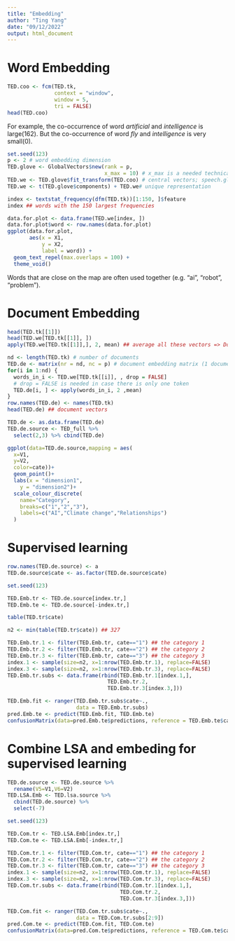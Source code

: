 ```yaml
---
title: "Embedding"
author: "Ting Yang"
date: "09/12/2022"
output: html_document
---
```


# Word Embedding

```r
TED.coo <- fcm(TED.tk,
               context = "window",
               window = 5,
               tri = FALSE) 
head(TED.coo)
```
For example, the co-occurrence of word *artificial* and *intelligence* is large(162). But the co-occurrence of word *fly* and *intelligence* is very small(0). 

```r
set.seed(123)
p <- 2 # word embedding dimension
TED.glove <- GlobalVectors$new(rank = p,
                               x_max = 10) # x_max is a needed technical option
TED.we <- TED.glove$fit_transform(TED.coo) # central vectors; speech.glove$components contains the context vectors
TED.we <- t(TED.glove$components) + TED.we# unique representation
```

```r
index <- textstat_frequency(dfm(TED.tk))[1:150, ]$feature
index ## words with the 150 largest frequencies
```

```r
data.for.plot <- data.frame(TED.we[index, ])
data.for.plot$word <- row.names(data.for.plot)
ggplot(data.for.plot, 
       aes(x = X1,
           y = X2,
           label = word)) +
  geom_text_repel(max.overlaps = 100) + 
  theme_void() 
```
Words that are close on the map are often used together (e.g. “ai”, “robot”, “problem”).



# Document Embedding

```r
head(TED.tk[[1]])
head(TED.we[TED.tk[[1]], ])
apply(TED.we[TED.tk[[1]],], 2, mean) ## average all these vectors => Document 1 vector
```

```r
nd <- length(TED.tk) # number of documents
TED.de <- matrix(nr = nd, nc = p) # document embedding matrix (1 document per row)
for(i in 1:nd) {
  words_in_i <- TED.we[TED.tk[[i]], , drop = FALSE] 
  # drop = FALSE is needed in case there is only one token
  TED.de[i, ] <- apply(words_in_i, 2 ,mean)
}
row.names(TED.de) <- names(TED.tk)
head(TED.de) ## document vectors
```

```r
TED.de <- as.data.frame(TED.de)
TED.de.source <- TED_full %>% 
  select(2,3) %>% cbind(TED.de)

ggplot(data=TED.de.source,mapping = aes(
  x=V1,
  y=V2,
  color=cate))+
  geom_point()+
  labs(x = "dimension1",
    y = "dimension2")+
  scale_colour_discrete(
    name="Category",
    breaks=c("1","2","3"),
    labels=c("AI","Climate change","Relationships")
  )
```



# Supervised learning
```r
row.names(TED.de.source) <- a
TED.de.source$cate <- as.factor(TED.de.source$cate) 
```


```r
set.seed(123)

TED.Emb.tr <- TED.de.source[index.tr,]
TED.Emb.te <- TED.de.source[-index.tr,]
```

```r
table(TED.tr$cate)
```


```r
n2 <- min(table(TED.tr$cate)) ## 327

TED.Emb.tr.1 <- filter(TED.Emb.tr, cate=="1") ## the category 1
TED.Emb.tr.2 <- filter(TED.Emb.tr, cate=="2") ## the category 2
TED.Emb.tr.3 <- filter(TED.Emb.tr, cate=="3") ## the category 3
index.1 <- sample(size=n2, x=1:nrow(TED.Emb.tr.1), replace=FALSE)
index.3 <- sample(size=n2, x=1:nrow(TED.Emb.tr.3), replace=FALSE)
TED.Emb.tr.subs <- data.frame(rbind(TED.Emb.tr.1[index.1,], 
                                TED.Emb.tr.2,
                                TED.Emb.tr.3[index.3,]))
```

```r
TED.Emb.fit <- ranger(TED.Emb.tr.subs$cate~., 
                      data = TED.Emb.tr.subs)
pred.Emb.te <- predict(TED.Emb.fit, TED.Emb.te)
confusionMatrix(data=pred.Emb.te$predictions, reference = TED.Emb.te$cate)
```

# Combine LSA and embeding for supervised learning

```r
TED.de.source <- TED.de.source %>% 
  rename(V5=V1,V6=V2)
TED.LSA.Emb <- TED.lsa.source %>% 
  cbind(TED.de.source) %>% 
  select(-7)
```


```r
set.seed(123)

TED.Com.tr <- TED.LSA.Emb[index.tr,]
TED.Com.te <- TED.LSA.Emb[-index.tr,]
```

```r
TED.Com.tr.1 <- filter(TED.Com.tr, cate=="1") ## the category 1
TED.Com.tr.2 <- filter(TED.Com.tr, cate=="2") ## the category 2
TED.Com.tr.3 <- filter(TED.Com.tr, cate=="3") ## the category 3
index.1 <- sample(size=n2, x=1:nrow(TED.Com.tr.1), replace=FALSE)
index.3 <- sample(size=n2, x=1:nrow(TED.Com.tr.3), replace=FALSE)
TED.Com.tr.subs <- data.frame(rbind(TED.Com.tr.1[index.1,],
                                    TED.Com.tr.2,
                                    TED.Com.tr.3[index.3,]))
```


```r
TED.Com.fit <- ranger(TED.Com.tr.subs$cate~.,
                      data = TED.Com.tr.subs[2:9])
pred.Com.te <- predict(TED.Com.fit, TED.Com.te)
confusionMatrix(data=pred.Com.te$predictions, reference = TED.Com.te$cate)
```

